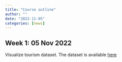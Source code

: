 ```yaml
---
title: "Course outline"
author: ""
date: "2022-11-05"
categories: [news]
---
```


## Week 1: 05 Nov 2022

Visualize tourism dataset. The dataset is available [here](https://thiyanga-spatiotemporal.netlify.app/posts/data/)


